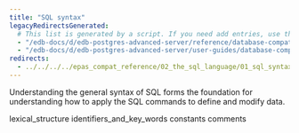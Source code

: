 ```yaml
---
title: "SQL syntax"
legacyRedirectsGenerated:
  # This list is generated by a script. If you need add entries, use the `legacyRedirects` key.
  - "/edb-docs/d/edb-postgres-advanced-server/reference/database-compatibility-for-oracle-developers-reference-guide/9.6/Database_Compatibility_for_Oracle_Developers_Reference_Guide.1.006.html"
  - "/edb-docs/d/edb-postgres-advanced-server/user-guides/database-compatibility-for-oracle-developers-guide/9.5/Database_Compatibility_for_Oracle_Developers_Guide.1.038.html"
redirects:
  - ../../../../epas_compat_reference/02_the_sql_language/01_sql_syntax #generated for docs/epas/reorg-role-use-case-mode
---
```


<div id="sql_syntax" class="registered_link"></div>

Understanding the general syntax of SQL forms the foundation for understanding how to apply the SQL commands to define and modify data.

<div class="toctree" maxdepth="3">

lexical_structure identifiers_and_key_words constants comments

</div>
